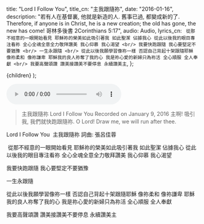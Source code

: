 
  title: "Lord I Follow You",
  title_cn: "主我跟隨祢",
  date: "2016-01-16",
  description:
    "若有人在基督裏, 他就是新造的人. 舊事已過, 都變成新的了. Therefore, if anyone is in Christ, he is a new creation;  the old has gone, the new has come! 哥林多後書 2Corinthians 5:17",
  audio: Audio,
  lyrics_cn: `​ 從那不經意的一眼開始看見
耶穌祢的榮美如此吸引著我
如此聖潔 佔據我心
從此以後我的眼目專注看祢
全心全魂全意全力敬拜讚美
我心仰慕 我心渴望
<br/>
我要快跑跟隨
我心要堅定不要猶豫
<br/>
一生永跟隨
<br/>
從此以後我願學習像祢一樣
否認自己背起十架跟隨耶穌
像祢柔和 像祢謙卑
耶穌我的良人祢奪了我的心
我是祢心愛的新婦只為祢活
全心順服 全人奉獻
<br/>
我要高聲頌讚
讚美接讚美不要停息
永續讚美主`,
};

  <MDXWrapper meta={meta}>{children}</MDXWrapper>
);

<audio controls src={Audio}></audio>

> 主我跟隨祢
> Lord I Follow You
> Recorded on January 9, 2016
> 主啊!
> 吸引我,
> 我們就快跑跟隨祢.
> O Lord!
> Draw me,
> we will run after thee.

Lord I Follow You
​ 主我跟隨祢
詞曲: 張呂佳蓉

​ 從那不經意的一眼開始看見
耶穌祢的榮美如此吸引著我
如此聖潔 佔據我心
從此以後我的眼目專注看祢
全心全魂全意全力敬拜讚美
我心仰慕 我心渴望

我要快跑跟隨
我心要堅定不要猶豫

一生永跟隨

從此以後我願學習像祢一樣
否認自己背起十架跟隨耶穌
像祢柔和 像祢謙卑
耶穌我的良人祢奪了我的心
我是祢心愛的新婦只為祢活
全心順服 全人奉獻

我要高聲頌讚
讚美接讚美不要停息
永續讚美主
